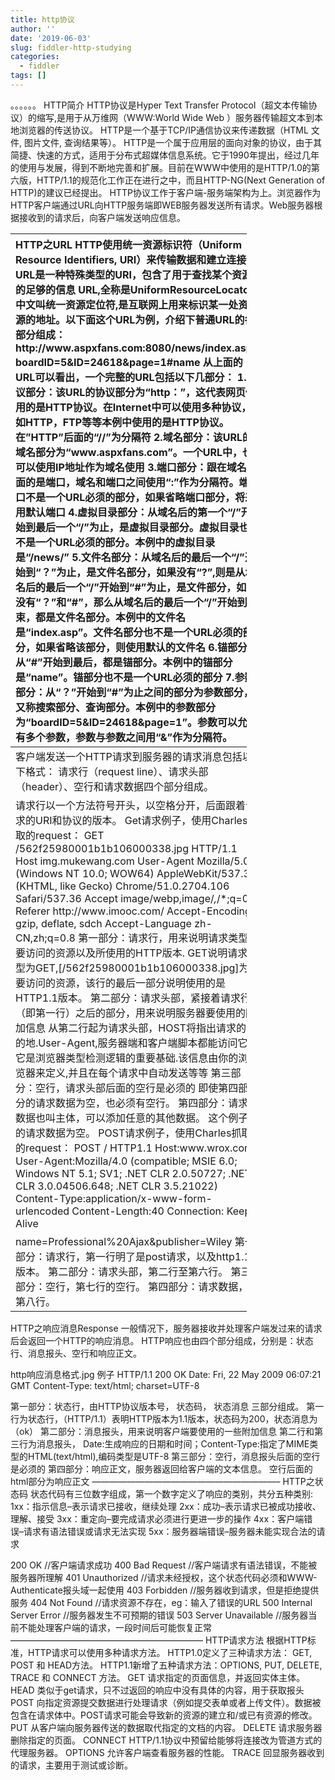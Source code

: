 ```yaml
---
title: http协议
author: ''
date: '2019-06-03'
slug: fiddler-http-studying
categories:
  - fiddler
tags: []
---
```

。。。。。。
HTTP简介
HTTP协议是Hyper Text Transfer Protocol（超文本传输协议）的缩写,是用于从万维网（WWW:World Wide Web ）服务器传输超文本到本地浏览器的传送协议。
HTTP是一个基于TCP/IP通信协议来传递数据（HTML 文件, 图片文件, 查询结果等）。
HTTP是一个属于应用层的面向对象的协议，由于其简捷、快速的方式，适用于分布式超媒体信息系统。它于1990年提出，经过几年的使用与发展，得到不断地完善和扩展。目前在WWW中使用的是HTTP/1.0的第六版，HTTP/1.1的规范化工作正在进行之中，而且HTTP-NG(Next Generation of HTTP)的建议已经提出。
HTTP协议工作于客户端-服务端架构为上。浏览器作为HTTP客户端通过URL向HTTP服务端即WEB服务器发送所有请求。Web服务器根据接收到的请求后，向客户端发送响应信息。

----------------------------------------------------
HTTP之URL
HTTP使用统一资源标识符（Uniform Resource Identifiers, URI）来传输数据和建立连接。URL是一种特殊类型的URI，包含了用于查找某个资源的足够的信息
URL,全称是UniformResourceLocator, 中文叫统一资源定位符,是互联网上用来标识某一处资源的地址。以下面这个URL为例，介绍下普通URL的各部分组成：
http://www.aspxfans.com:8080/news/index.asp?boardID=5&ID=24618&page=1#name
从上面的URL可以看出，一个完整的URL包括以下几部分：
1.协议部分：该URL的协议部分为“http：”，这代表网页使用的是HTTP协议。在Internet中可以使用多种协议，如HTTP，FTP等等本例中使用的是HTTP协议。在"HTTP"后面的“//”为分隔符
2.域名部分：该URL的域名部分为“www.aspxfans.com”。一个URL中，也可以使用IP地址作为域名使用
3.端口部分：跟在域名后面的是端口，域名和端口之间使用“:”作为分隔符。端口不是一个URL必须的部分，如果省略端口部分，将采用默认端口
4.虚拟目录部分：从域名后的第一个“/”开始到最后一个“/”为止，是虚拟目录部分。虚拟目录也不是一个URL必须的部分。本例中的虚拟目录是“/news/”
5.文件名部分：从域名后的最后一个“/”开始到“？”为止，是文件名部分，如果没有“?”,则是从域名后的最后一个“/”开始到“#”为止，是文件部分，如果没有“？”和“#”，那么从域名后的最后一个“/”开始到结束，都是文件名部分。本例中的文件名是“index.asp”。文件名部分也不是一个URL必须的部分，如果省略该部分，则使用默认的文件名
6.锚部分：从“#”开始到最后，都是锚部分。本例中的锚部分是“name”。锚部分也不是一个URL必须的部分
7.参数部分：从“？”开始到“#”为止之间的部分为参数部分，又称搜索部分、查询部分。本例中的参数部分为“boardID=5&ID=24618&page=1”。参数可以允许有多个参数，参数与参数之间用“&”作为分隔符。


-----------------------------------------------------
客户端发送一个HTTP请求到服务器的请求消息包括以下格式：
请求行（request line）、请求头部（header）、空行和请求数据四个部分组成。


请求行以一个方法符号开头，以空格分开，后面跟着请求的URI和协议的版本。
Get请求例子，使用Charles抓取的request：
GET /562f25980001b1b106000338.jpg HTTP/1.1
Host    img.mukewang.com
User-Agent    Mozilla/5.0 (Windows NT 10.0; WOW64) AppleWebKit/537.36 (KHTML, like Gecko) Chrome/51.0.2704.106 Safari/537.36
Accept    image/webp,image/*,*/*;q=0.8
Referer    http://www.imooc.com/
Accept-Encoding    gzip, deflate, sdch
Accept-Language    zh-CN,zh;q=0.8
第一部分：请求行，用来说明请求类型,要访问的资源以及所使用的HTTP版本.
GET说明请求类型为GET,[/562f25980001b1b106000338.jpg]为要访问的资源，该行的最后一部分说明使用的是HTTP1.1版本。
第二部分：请求头部，紧接着请求行（即第一行）之后的部分，用来说明服务器要使用的附加信息
从第二行起为请求头部，HOST将指出请求的目的地.User-Agent,服务器端和客户端脚本都能访问它,它是浏览器类型检测逻辑的重要基础.该信息由你的浏览器来定义,并且在每个请求中自动发送等等
第三部分：空行，请求头部后面的空行是必须的
即使第四部分的请求数据为空，也必须有空行。
第四部分：请求数据也叫主体，可以添加任意的其他数据。
这个例子的请求数据为空。
POST请求例子，使用Charles抓取的request：
POST / HTTP1.1
Host:www.wrox.com
User-Agent:Mozilla/4.0 (compatible; MSIE 6.0; Windows NT 5.1; SV1; .NET CLR 2.0.50727; .NET CLR 3.0.04506.648; .NET CLR 3.5.21022)
Content-Type:application/x-www-form-urlencoded
Content-Length:40
Connection: Keep-Alive

name=Professional%20Ajax&publisher=Wiley
第一部分：请求行，第一行明了是post请求，以及http1.1版本。
第二部分：请求头部，第二行至第六行。
第三部分：空行，第七行的空行。
第四部分：请求数据，第八行。
---------------------------------------------------------------
HTTP之响应消息Response
一般情况下，服务器接收并处理客户端发过来的请求后会返回一个HTTP的响应消息。
HTTP响应也由四个部分组成，分别是：状态行、消息报头、空行和响应正文。
 

http响应消息格式.jpg
例子
HTTP/1.1 200 OK
Date: Fri, 22 May 2009 06:07:21 GMT
Content-Type: text/html; charset=UTF-8

<html>
      <head></head>
      <body>
            <!--body goes here-->
      </body>
</html>
第一部分：状态行，由HTTP协议版本号， 状态码， 状态消息 三部分组成。
第一行为状态行，（HTTP/1.1）表明HTTP版本为1.1版本，状态码为200，状态消息为（ok）
第二部分：消息报头，用来说明客户端要使用的一些附加信息
第二行和第三行为消息报头，
Date:生成响应的日期和时间；Content-Type:指定了MIME类型的HTML(text/html),编码类型是UTF-8
第三部分：空行，消息报头后面的空行是必须的
第四部分：响应正文，服务器返回给客户端的文本信息。
空行后面的html部分为响应正文
-----------------------------------------------------------------
HTTP之状态码
状态代码有三位数字组成，第一个数字定义了响应的类别，共分五种类别:
1xx：指示信息--表示请求已接收，继续处理
2xx：成功--表示请求已被成功接收、理解、接受
3xx：重定向--要完成请求必须进行更进一步的操作
4xx：客户端错误--请求有语法错误或请求无法实现
5xx：服务器端错误--服务器未能实现合法的请求

200 OK                        //客户端请求成功
400 Bad Request               //客户端请求有语法错误，不能被服务器所理解
401 Unauthorized              //请求未经授权，这个状态代码必须和WWW-Authenticate报头域一起使用 
403 Forbidden                 //服务器收到请求，但是拒绝提供服务
404 Not Found                 //请求资源不存在，eg：输入了错误的URL
500 Internal Server Error     //服务器发生不可预期的错误
503 Server Unavailable        //服务器当前不能处理客户端的请求，一段时间后可能恢复正常
------------------------------------------------------------------
HTTP请求方法
根据HTTP标准，HTTP请求可以使用多种请求方法。
HTTP1.0定义了三种请求方法： GET, POST 和 HEAD方法。
HTTP1.1新增了五种请求方法：OPTIONS, PUT, DELETE, TRACE 和 CONNECT 方法。
GET     请求指定的页面信息，并返回实体主体。
HEAD     类似于get请求，只不过返回的响应中没有具体的内容，用于获取报头
POST     向指定资源提交数据进行处理请求（例如提交表单或者上传文件）。数据被包含在请求体中。POST请求可能会导致新的资源的建立和/或已有资源的修改。
PUT     从客户端向服务器传送的数据取代指定的文档的内容。
DELETE      请求服务器删除指定的页面。
CONNECT     HTTP/1.1协议中预留给能够将连接改为管道方式的代理服务器。
OPTIONS     允许客户端查看服务器的性能。
TRACE     回显服务器收到的请求，主要用于测试或诊断。
